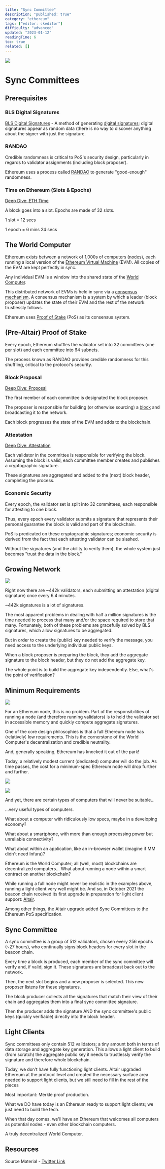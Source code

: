 ```yaml
---
title: "Sync Committee"
description: "published: true"
category: "ethereum"
tags: ["editor: ckeditor"]
difficulty: "advanced"
updated: "2023-01-12"
readingTime: 6
toc: true
related: []
---
```


![](/images/sync-committee-banner.jpeg)

# Sync Committees

## Prerequisites

### BLS Digital Signatures

[BLS Digital Signatures](/concepts/bls-signatures) - A method of generating [digital signatures](/concepts/digital-signatures); digital signatures appear as random data (there is no way to discover anything about the signer with just the signature.

### RANDAO

Credible randomness is critical to PoS's security design, particularly in regards to validator assignments (including block proposer). 

Ethereum uses a process called [RANDAO](https://inevitableeth.com/home/ethereum/randao) to generate "good-enough" randomness.

### Time on Ethereum (Slots & Epochs)

[Deep Dive: ETH Time](https://inevitableeth.com/home/ethereum/time)

A block goes into a slot. Epochs are made of 32 slots. 

1 slot = 12 secs

1 epoch = 6 mins 24 secs

## The World Computer

Ethereum exists between a network of 1,000s of computers ([nodes](https://inevitableeth.com/home/ethereum/node)), each running a local version of the [Ethereum Virtual Machine](https://inevitableeth.com/home/ethereum/evm) (EVM). All copies of the EVM are kept perfectly in sync. 

Any individual EVM is a window into the shared state of the [World Computer](https://inevitableeth.com/home/ethereum/world-computer).

This distributed network of EVMs is held in sync via a [consensus mechanism](https://inevitableeth.com/home/ethereum/consensus). A consensus mechanism is a system by which a leader (block proposer) updates the state of their EVM and the rest of the network trustlessly follows.

Ethereum uses [Proof of Stake](https://inevitableeth.com/home/ethereum/pos) (PoS) as its consensus system.

## (Pre-Altair) Proof of Stake

Every epoch, Ethereum shuffles the validator set into 32 committees (one per slot) and each committee into 64 subnets.

The process known as RANDAO provides credible randomness for this shuffling, critical to the protocol's security.

### Block Proposal

[Deep Dive: Proposal](https://inevitableeth.com/home/ethereum/block-proposal)

The first member of each committee is designated the block proposer. 

The proposer is responsible for building (or otherwise sourcing) a [block](/ethereum/block) and broadcasting it to the network. 

Each block progresses the state of the EVM and adds to the blockchain.

### Attestation

[Deep Dive: Attestation](https://inevitableeth.com/home/ethereum/attestation)

Each validator in the committee is responsible for verifying the block. Assuming the block is valid, each committee member creates and publishes a cryptographic signature. 

These signatures are aggregated and added to the (next) block header, completing the process.

### Economic Security

Every epoch, the validator set is split into 32 committees, each responsible for attesting to one block. 

Thus, every epoch every validator submits a signature that represents their personal guarantee the block is valid and part of the blockchain.

PoS is predicated on these cryptographic signatures; economic security is derived from the fact that each attesting validator can be slashed. 

Without the signatures (and the ability to verify them), the whole system just becomes "trust the data in the block."

## Growing Network

![](/images/sync-committee-1.jpeg)

Right now there are ~442k validators, each submitting an attestation (digital signature) once every 6.4 minutes. 

~442k signatures is a lot of signatures.

The most apparent problems in dealing with half a million signatures is the time needed to process that many and/or the space required to store that many. Fortunately, both of these problems are gracefully solved by BLS signatures, which allow signatures to be aggregated.

But in order to create the (public) key needed to verify the message, you need access to the underlying individual public keys.

When a block proposer is preparing the block, they add the aggregate signature to the block header, but they do not add the aggregate key. 

The whole point is to build the aggregate key independently. Else, what's the point of verification?

## Minimum Requirements

![](/images/sync-committee-2.jpeg)

For an Ethereum node, this is no problem. Part of the responsibilities of running a node (and therefore running validators) is to hold the validator set in accessible memory and quickly compute aggregate signatures.

One of the core design philosophies is that a full Ethereum node has (relatively) low requirements. This is the cornerstone of the World Computer's decentralization and credible neutrality.

And, generally speaking, Ethereum has knocked it out of the park!

Today, a relatively modest current (dedicated) computer will do the job. As time passes, the cost for a minimum-spec Ethereum node will drop further and further. 

![](/images/sync-committee-3.jpeg)

![](/images/sync-committee-4.jpeg)

And yet, there are certain types of computers that will never be suitable... 

…very useful types of computers.

What about a computer with ridiculously low specs, maybe in a developing economy? 

What about a smartphone, with more than enough processing power but unreliable connectivity? 

What about within an application, like an in-browser wallet (imagine if MM didn't need Infura)?

Ethereum is the World Computer; all (well, most) blockchains are decentralized computers... What about running a node within a smart contract on another blockchain?

While running a full node might never be realistic in the examples above, running a light client very well might be. And so, in October 2021 the beacon chain received its first upgrade in preparation for light client support: [Altair](https://decrypt.co/84176/ethereum-altair-upgrade-next-week-heres-whats-in-it).

Among other things, the Altair upgrade added Sync Committees to the Ethereum PoS specification. 

## Sync Committee

A sync committee is a group of 512 validators, chosen every 256 epochs (~27 hours), who continually signs block headers for every slot in the beacon chain.

Every time a block is produced, each member of the sync committee will verify and, if valid, sign it. These signatures are broadcast back out to the network. 

Then, the next slot begins and a new proposer is selected. This new proposer listens for these signatures.

The block producer collects all the signatures that match their view of their chain and aggregates them into a final sync committee signature. 

Then the producer adds the signature AND the sync committee's public keys (quickly verifiable) directly into the block header.

## Light Clients

Sync committees only contain 512 validators; a tiny amount both in terms of data storage and aggregate key generation. This allows a light client to build (from scratch) the aggregate public key it needs to trustlessly verify the signature and therefore whole blockchain.

Today, we don't have fully functioning light clients. Altair upgraded Ethereum at the protocol level and created the necessary surface area needed to support light clients, but we still need to fill in the rest of the pieces

Most important: Merkle proof production.

What we DO have today is an Ethereum ready to support light clients; we just need to build the tech.

When that day comes, we'll have an Ethereum that welcomes all computers as potential nodes - even other blockchain computers.

A truly decentralized World Computer.

## Resources

Source Material - [Twitter Link](https://twitter.com/logarithmicrex/status/1579283196708941824)

